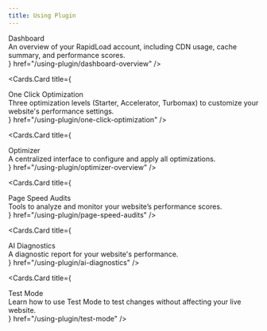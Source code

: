 ```yaml
---
title: Using Plugin
---
```



<style jsx global>{`
  
  .cards-container{
    display: flex;
    flex-direction: column;
  }

  .card-body .card-title{
    font-size: 18px;
    line-height: 1.2;
    font-weight: 600;
  }

  .card-body .card-description{
    font-size: 14px;
    line-height: 1.2;
    font-weight: 400;
    margin-top: 10px;
  }

`}</style>
 
<Cards className="cards-container">
  <Cards.Card
    title={
      <div className="card-body">
        <div className="card-title">
          Dashboard
        </div>
        <div className="card-description">
         An overview of your RapidLoad account, including CDN usage, cache summary, and performance scores.
        </div>
      </div>
    }
    href="/using-plugin/dashboard-overview"
  />

  <Cards.Card
    title={
      <div className="card-body">
        <div className="card-title">
          One Click Optimization
        </div>
        <div className="card-description">
          Three optimization levels (Starter, Accelerator, Turbomax) to customize
          your website's performance settings.
        </div>
      </div>
    }
    href="/using-plugin/one-click-optimization"
  />

  <Cards.Card
    title={
      <div className="card-body">
        <div className="card-title">
          Optimizer
        </div>
        <div className="card-description">
          A centralized interface to configure and apply all optimizations.
        </div>
      </div>
    }
    href="/using-plugin/optimizer-overview"
  />

  <Cards.Card
    title={
      <div className="card-body">
        <div className="card-title">
          Page Speed Audits
        </div>
        <div className="card-description">
          Tools to analyze and monitor your website’s performance scores.
        </div>
      </div>
    }
    href="/using-plugin/page-speed-audits"
  />

  <Cards.Card
    title={
      <div className="card-body">
        <div className="card-title">
          AI Diagnostics
        </div>
        <div className="card-description">
          A diagnostic report for your website's performance.
        </div>
      </div>
    }
    href="/using-plugin/ai-diagnostics"
  />

  <Cards.Card
    title={
      <div className="card-body">
        <div className="card-title">
          Test Mode
        </div>
        <div className="card-description">
          Learn how to use Test Mode to test changes without affecting your live website.
        </div>
      </div>
    }
    href="/using-plugin/test-mode"
  />
</Cards>